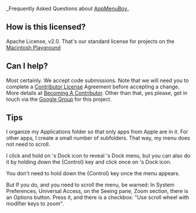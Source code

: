 _Frequently Asked Questions about [http://code.google.com/p/appmenuboy AppMenuBoy]_

==How is this licensed?==

Apache License, v2.0. That's our standard license for projects on the [http://code.google.com/mac Macintosh Playground]

==Can I help?==

Most certainly. We accept code submissions. Note that we will need you to complete a [http://code.google.com/legal/individual-cla-v1.0.html Contributor License] Agreement before accepting a change. More details at [http://code.google.com/p/appmenuboy/wiki/BecomingAContributor Becoming A Contributor]. Other than that, yes please, get in touch via the [http://groups.google.com/group/appmenuboy Google Group] for this project.

==Tips==

I organize my Applications folder so that only apps from Apple are in it. For other apps, I create a small number of subfolders. That way, my {{{AppMenuBoy}}} menu does not need to scroll.

I click and hold on {{{AppMenuBoy}}}'s Dock icon to reveal {{{AppMenuBoy}}}'s Dock menu, but you can also do it by holding down the {Control} key and click once on {{{AppMenuBoy}}}'s Dock icon. 

You don't need to hold down the {Control} key once the menu appears.

But If you do, and you need to scroll the {{{AppMenuBoy}}} menu, be warned: In System Preferences, Universal Access, on the Seeing pane, Zoom section, there is an Options button. Press it, and there is a checkbox: "Use scroll wheel with modifier keys to zoom". 